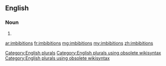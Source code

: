 ==English==

===Noun===
{{head|en}}

# {{plural of|imbibition}}

[[Category:English plurals]][[Category:English plurals using obsolete wikisyntax]][[Category:English plurals using obsolete wikisyntax]]

[[ar:imbibitions]]
[[fr:imbibitions]]
[[mg:imbibitions]]
[[my:imbibitions]]
[[zh:imbibitions]]